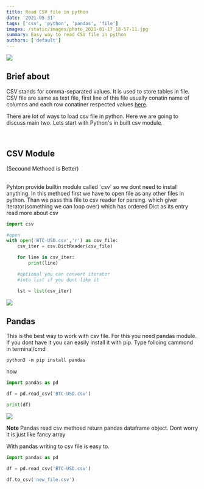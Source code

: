 ```yaml
---
title: Read CSV file in python
date: '2021-05-31'
tags: ['csv', 'python', 'pandas', 'file']
images: /static/images/photo_2021-01-17_18-57-11.jpg
summary: Easy way to read CSV file in python
authors: ['default']
---
```


![](/static/images/read_csv_file-min.png)

## Brief about

CSV stands for comma-separated values. It is used to store tables in file. CSV file are
same as text file, first line of this file usually conatin name of columns and each row
conatiner respected values
[here](https://blog.sqlizer.io/posts/csv-history/#:~:text=The%20IBM%20Fortran%20first%20supported%20CSV%20files%20in%201972.&text=%E2%80%8B%20This%20was%20largely%20to,prone%20to%20producing%20incorrect%20results.).

There are lot of ways to load csv file in python. Here we are going to discuss main two.
Lets start with Python's in built csv module.

<br />

## CSV Module

(Secound Methoed is Better)

<br />
Pyhton provide builtin module called `csv` so we dont need to install anything. In this methoed
first we have to open file as any other files in python. Than we pass this file to csv reader for
parsing. which giver iterator(something we can loop over) which has ordered Dict as its entry read
more about csv

```python
import csv

#open
with open('BTC-USD.csv','r') as csv_file:
    csv_iter = csv.DictReader(csv_file)

    for line in csv_iter:
        print(line)

    #optional you can convert iterator
    #into list if you dont like it

    lst = list(csv_iter)

```

![](/static/images/read_csv-min.png)

## Pandas

This is the best way to work with csv file. For this you need
pandas module. If you dont have it you can easily install it with
pip. Type folloing cammond in terminal/cmd

```
python3 -m pip install pandas
```

now

```python
import pandas as pd

df = pd.read_csv('BTC-USD.csv')

print(df)

```

![](/static/images/read_csv_2PNG-min.png)

**Note** Pandas read csv methoed return pandas dataframe object. Dont worry it is just like
fancy array

With pandas writing to csv file is easy to.

```python
import pandas as pd

df = pd.read_csv('BTC-USD.csv')

df.to_csv('new_file.csv')

```
